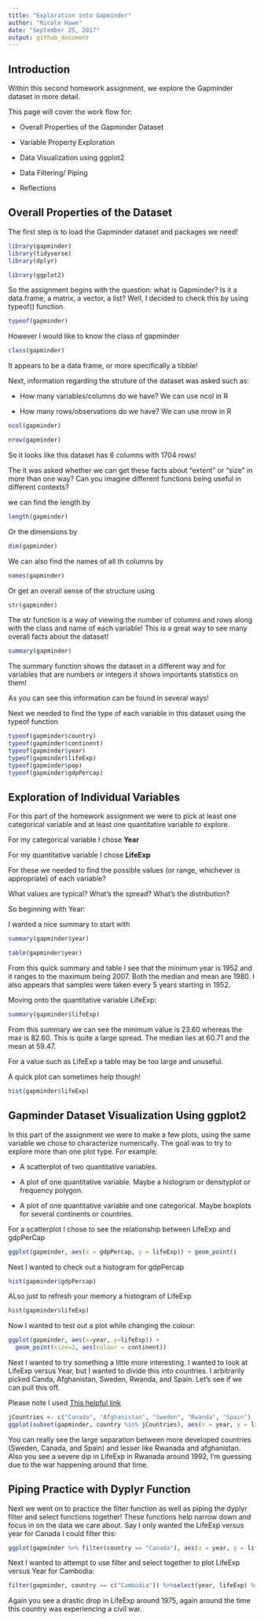 ```yaml
---
title: "Exploration into Gapminder"
author: "Nicole Hawe"
date: "September 25, 2017"
output: github_document
---
```


Introduction
------------

Within this second homework assignment, we explore the Gapminder dataset in more detail. 


This page will cover the work flow for: 

- Overall Properties of the Gapminder Dataset

- Variable Property Exploration

- Data Visualization using ggplot2

- Data Filtering/ Piping

- Reflections


Overall Properties of the Dataset
---------------------------------

The first step is to load the Gapminder dataset and packages we need!

```r
library(gapminder)
library(tidyverse)
library(dplyr)

```

```r
library(ggplot2)
```

So the assignment begins with the question: what is Gapminder? Is it a data.frame, a matrix, a vector, a list? Well, I decided to check this by using typeof() function.

```r
typeof(gapminder)
```

However I would like to know the class of gapminder

```r
class(gapminder)
```

It appears to be a data frame, or more specifically a tibble!

Next, information regarding the struture of the dataset was asked such as:

- How many variables/columns do we have? We can use ncol in R

- How many rows/observations do we have? We can use nrow in R


```r
ncol(gapminder)
```

```r
nrow(gapminder)
```
So it looks like this dataset has 6 columns with 1704 rows!

The it was asked whether we can get these facts about “extent” or “size” in more than one way? Can you imagine different functions being useful in different contexts?

we can find the length by

```r
length(gapminder)
```

Or the dimensions by

```r
dim(gapminder)
```

We can also find the names of all th columns by

```r
names(gapminder)
```

Or get an overall sense of the structure using
```r
str(gapminder)
```

The str function is a way of viewing the number of columns and rows along with the class and name of each variable! This is a great way to see many overall facts about the dataset!

```r
summary(gapminder)
```


The summary function shows the dataset in a different way and for variables that are numbers or integers it shows importants statistics on them!

As you can see this information can be found in several ways!

Next we needed to find the type of each variable in this dataset using the typeof function

```r
typeof(gapminder$country)
typeof(gapminder$continent)
typeof(gapminder$year)
typeof(gapminder$lifeExp)
typeof(gapminder$pop)
typeof(gapminder$gdpPercap)
```

Exploration of Individual Variables
-----------------------------------

For this part of the homework assignment we were to pick at least one categorical variable and at least one quantitative variable to explore.

For my categorical variable I chose **Year**

For my quantitative variable I chose **LifeExp**

For these we needed to find the possible values (or range, whichever is appropriate) of each variable?

What values are typical? What’s the spread? What’s the distribution? 

So beginning with Year:

I wanted a nice summary to start with 
```r
summary(gapminder$year)
```

```r
table(gapminder$year)
```

From this quick summary and table I see that the minimum year is 1952 and it ranges to the maximum being 2007. Both the median and mean are 1980. I also appears that samples were taken every 5 years starting in 1952.

Moving onto the quantitative variable LifeExp:

```r
summary(gapminder$lifeExp)
```
 
From this summary we can see the minimum value is 23.60 whereas the max is 82.60. This is quite a large spread. The median lies at 60.71 and the mean at 59.47.

For a value such as LifeExp a table may be too large and unuseful.

A quick plot can sometimes help though!

```r
hist(gapminder$lifeExp)
```


Gapminder Dataset Visualization Using ggplot2
---------------------------------------------

In this part of the assignment we were to make a few plots, using the same variable we chose to characterize numerically. The goal was to try to explore more than one plot type. For example:

- A scatterplot of two quantitative variables.

- A plot of one quantitative variable. Maybe a histogram or densityplot or frequency polygon.

- A plot of one quantitative variable and one categorical. Maybe boxplots for several continents or countries.

For a scatterplot I chose to see the relationship between LifeExp and gdpPerCap

```r
ggplot(gapminder, aes(x = gdpPercap, y = lifeExp)) + geom_point()
```

Next I wanted to check out a histogram for gdpPercap

```r
hist(gapminder$gdpPercap)
```

ALso just to refresh your memory a histogram of LifeExp

```r
hist(gapminder$lifeExp)
```

Now I wanted to test out a plot while changing the colour:

```r
ggplot(gapminder, aes(x=year, y=lifeExp)) +
  geom_point(size=2, aes(colour = continent))
```


Next I wanted to try something a little more interesting. I wanted to look at LifeExp versus Year, but I wanted to divide this into countries. I arbitrarily picked Canda, Afghanistan, Sweden, Rwanda, and Spain. Let's see if we can pull this off.

Please note I used [This helpful link](https://github.com/jennybc/ggplot2-tutorial)


```r
jCountries <- c("Canada", "Afghanistan", "Sweden", "Rwanda", "Spain")
ggplot(subset(gapminder, country %in% jCountries), aes(x = year, y = lifeExp, color = country)) + geom_line() + geom_point()
```

You can really see the large separation between more developed countries (Sweden, Canada, and Spain) and lesser like Rwanada and afghanistan. Also you see a severe dip in LifeExp in Rwanada around 1992, I'm guessing due to the war happening around that time.


Piping Practice with Dyplyr Function
------------------------------------

Next we went on to practice the filter function as well as piping the dyplyr filter and select functions together! These functions help narrow down and focus in on the data we care about. Say I only wanted the LifeExp versus year for Canada I could filter this:

```r
ggplot(gapminder %>% filter(country == "Canada"), aes(x = year, y = lifeExp)) + geom_line() + geom_point()
```


Next I wanted to attempt to use filter and select together to plot LifeExp versus Year for Cambodia:

```r
filter(gapminder, country == c("Cambodia")) %>%select(year, lifeExp) %>%ggplot(aes(x=year, y=lifeExp))+ geom_line() + geom_point()
```

Again you see a drastic drop in LifeExp around 1975, again around the time this country was experiencing a civil war.

